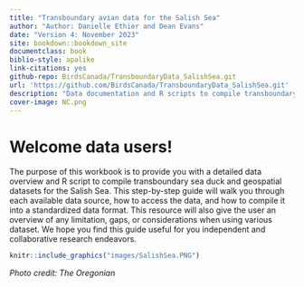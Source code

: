```yaml
---
title: "Transboundary avian data for the Salish Sea"
author: "Author: Danielle Ethier and Dean Evans"
date: "Version 4: November 2023"
site: bookdown::bookdown_site
documentclass: book
biblio-style: apalike
link-citations: yes
github-repo: BirdsCanada/TransboundaryData_SalishSea.git
url: 'https://github.com/BirdsCanada/TransboundaryData_SalishSea.git'
description: "Data documentation and R scripts to compile transboundary sea duck data for the Salish Sea"
cover-image: NC.png
---
```


# Welcome data users! {.unnumbered}

The purpose of this workbook is to provide you with a detailed data overview and R script to compile transboundary sea duck and geospatial datasets for the Salish Sea. This step-by-step guide will walk you through each available data source, how to access the data, and how to compile it into a standardized data format. This resource will also give the user an overview of any limitation, gaps, or considerations when using various dataset. We hope you find this guide useful for you independent and collaborative research endeavors.

```r
knitr::include_graphics("images/SalishSea.PNG")
```

*Photo credit: The Oregonian*
